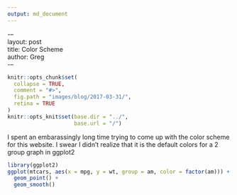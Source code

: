 ```yaml
---
output: md_document
---
```


\---  
layout: post  
title: Color Scheme  
author: Greg  
\---  

```r
knitr::opts_chunk$set(
  collapse = TRUE,
  comment = "#>",
  fig.path = "images/blog/2017-03-31/",
  retina = TRUE
)
knitr::opts_knit$set(base.dir = "../", 
                     base.url = "/")
```


I spent an embarassingly long time trying to come up with the color scheme for this website. I swear I didn't realize that it is the default colors for a 2 group graph in ggplot2

```r
library(ggplot2)
ggplot(mtcars, aes(x = mpg, y = wt, group = am, color = factor(am))) +
  geom_point() + 
  geom_smooth()
```
